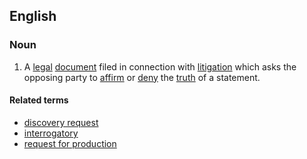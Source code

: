 ==English==
===Noun===
{{en-noun|sg=[[request]] for [[admission]]|requests for admission}}
# {{law}} A [[legal]] [[document]] filed in connection with [[litigation]] which asks the opposing party to [[affirm]] or [[deny]] the [[truth]] of a statement.

====Related terms====
*[[discovery request]]
*[[interrogatory]]
*[[request for production]]